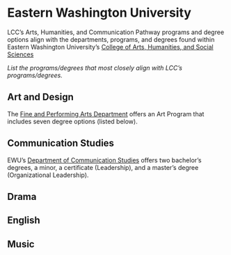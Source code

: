 # Eastern Washington University

LCC's Arts, Humanities, and Communication Pathway programs and degree options align with the departments, programs, and degrees found within Eastern Washington University's [College of Arts, Humanities, and Social Sciences](https://www.ewu.edu/cahss/)

*List the programs/degrees that most closely align with LCC's programs/degrees.*

## Art and Design

The [Fine and Performing Arts Department](https://www.ewu.edu/cahss/fine-performing-arts/) offers an Art Program that includes seven degree options (listed below).

## Communication Studies

EWU's [Department of Communication Studies](https://www.ewu.edu/cahss/communication-studies/) offers two bachelor's degrees, a minor, a certificate (Leadership), and a master's degree (Organizational Leadership).

## Drama

## English

## Music
